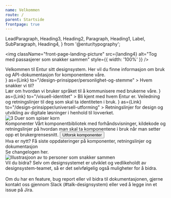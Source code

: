 ```yaml
---
name: Velkommen
route: /
parent: Startside
frontpage: true
---
```


  LeadParagraph,
  Heading3,
  Heading2,
  Paragraph,
  Heading1,
  Label,
  SubParagraph,
  Heading4,
} from '@entur/typography';

<img
  className="front-page-landing-picture"
  src={landing4}
  alt="Tog med passasjerer som snakker sammen"
  style={{ width: '100%' }}
/>

<LeadParagraph className="front-page-lead-paragraph">
  Velkommen til Entur sitt designsystem. Her vil du finne informasjon om bruk og
  API-dokumentasjon for komponentene våre.
</LeadParagraph>

<div className="front-page--card-box-container">
  <NavigationCard
    title="Personlighet og stemme"
    titleIcon={<EditIcon />}
    as={Link}
    to="/design-prinsipper/personlighet-og-stemme"
  >
    Hvem snakker vi til? <br />
    Lær om hvordan vi bruker språket til å kommunisere med brukerne våre.
  </NavigationCard>
  <NavigationCard
    title="Visuell identitet"
    titleIcon={<ColorPickerIcon />}
    as={Link}
    to="/visuell-identitet"
  >
    Bli kjent med hvem Entur er. Veiledning og retningslinjer til deg som skal
    ta identiteten i bruk.
  </NavigationCard>
  <NavigationCard
    title="Universell utforming"
    titleIcon={<ViewIcon />}
    as={Link}
    to="/design-prinsipper/universell-utforming"
  >
    Retningslinjer for design og utvikling av digitale løsninger i henhold til
    lovverket.
  </NavigationCard>
</div>

<div className="front-page-components">
  <img
    className="front-page-components__image"
    src={duer}
    alt="3 Duer som spiser korn"
  />
  <div className="front-page-components__text">
    <Heading3 as="span" style={{ marginBottom: '0em' }}>
      Komponenter
    </Heading3>
    <Paragraph>
      Vårt komponentbibliotek med forhåndsvisninger, kildekode og retningslinjer
      på hvordan man skal ta komponentene i bruk når man setter opp et
      brukergrensesnitt.
    </Paragraph>
    <Button
      variant="primary"
      as={Link}
      to="/komponenter"
      style={{ width: '14rem' }}
    >
      Utforsk komponenter
    </Button>
  </div>
</div>

<div className="front-page-bottom">
  <div>
    <Heading2>Hva er nytt?</Heading2>
    <Paragraph>
      Få siste oppdateringer på komponenter, retningslinjer og dokumentasjon
      <br />
      Se changelogen <Link to="/komponenter/resources/changelogs">her</Link>.
    </Paragraph>
  </div>
  <div style={{ height: '15rem' }}>
    <img
      src={contactImage}
      alt="Illustrasjoon av to personer som snakker sammen"
      style={{ height: '100%' }}
    />
  </div>
  <Heading2>Vil du bidra?</Heading2>
  <Paragraph>
    Selv om designsystemet er utviklet og vedlikeholdt av designsystem-teamet,
    så er det selvfølgelig også muligheter for å bidra. <br />
    <br />
    Om du har en feature, bug report eller vil bidra til dokumentasjonen, gjerne
    kontakt oss gjennom Slack (#talk-designsystem) eller ved å legge inn et
    issue på Jira.
  </Paragraph>
</div>
